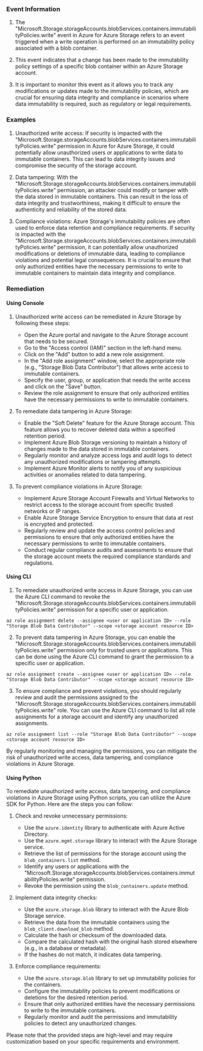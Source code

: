 
### Event Information

1. The "Microsoft.Storage.storageAccounts.blobServices.containers.immutabilityPolicies.write" event in Azure for Azure Storage refers to an event triggered when a write operation is performed on an immutability policy associated with a blob container.

2. This event indicates that a change has been made to the immutability policy settings of a specific blob container within an Azure Storage account.

3. It is important to monitor this event as it allows you to track any modifications or updates made to the immutability policies, which are crucial for ensuring data integrity and compliance in scenarios where data immutability is required, such as regulatory or legal requirements.


### Examples

1. Unauthorized write access: If security is impacted with the "Microsoft.Storage.storageAccounts.blobServices.containers.immutabilityPolicies.write" permission in Azure for Azure Storage, it could potentially allow unauthorized users or applications to write data to immutable containers. This can lead to data integrity issues and compromise the security of the storage account.

2. Data tampering: With the "Microsoft.Storage.storageAccounts.blobServices.containers.immutabilityPolicies.write" permission, an attacker could modify or tamper with the data stored in immutable containers. This can result in the loss of data integrity and trustworthiness, making it difficult to ensure the authenticity and reliability of the stored data.

3. Compliance violations: Azure Storage's immutability policies are often used to enforce data retention and compliance requirements. If security is impacted with the "Microsoft.Storage.storageAccounts.blobServices.containers.immutabilityPolicies.write" permission, it can potentially allow unauthorized modifications or deletions of immutable data, leading to compliance violations and potential legal consequences. It is crucial to ensure that only authorized entities have the necessary permissions to write to immutable containers to maintain data integrity and compliance.

### Remediation

#### Using Console

1. Unauthorized write access can be remediated in Azure Storage by following these steps:
   - Open the Azure portal and navigate to the Azure Storage account that needs to be secured.
   - Go to the "Access control (IAM)" section in the left-hand menu.
   - Click on the "Add" button to add a new role assignment.
   - In the "Add role assignment" window, select the appropriate role (e.g., "Storage Blob Data Contributor") that allows write access to immutable containers.
   - Specify the user, group, or application that needs the write access and click on the "Save" button.
   - Review the role assignment to ensure that only authorized entities have the necessary permissions to write to immutable containers.

2. To remediate data tampering in Azure Storage:
   - Enable the "Soft Delete" feature for the Azure Storage account. This feature allows you to recover deleted data within a specified retention period.
   - Implement Azure Blob Storage versioning to maintain a history of changes made to the data stored in immutable containers.
   - Regularly monitor and analyze access logs and audit logs to detect any unauthorized modifications or tampering attempts.
   - Implement Azure Monitor alerts to notify you of any suspicious activities or anomalies related to data tampering.

3. To prevent compliance violations in Azure Storage:
   - Implement Azure Storage Account Firewalls and Virtual Networks to restrict access to the storage account from specific trusted networks or IP ranges.
   - Enable Azure Storage Service Encryption to ensure that data at rest is encrypted and protected.
   - Regularly review and update the access control policies and permissions to ensure that only authorized entities have the necessary permissions to write to immutable containers.
   - Conduct regular compliance audits and assessments to ensure that the storage account meets the required compliance standards and regulations.

#### Using CLI

1. To remediate unauthorized write access in Azure Storage, you can use the Azure CLI command to revoke the "Microsoft.Storage.storageAccounts.blobServices.containers.immutabilityPolicies.write" permission for a specific user or application. 

```
az role assignment delete --assignee <user or application ID> --role "Storage Blob Data Contributor" --scope <storage account resource ID>
```

2. To prevent data tampering in Azure Storage, you can enable the "Microsoft.Storage.storageAccounts.blobServices.containers.immutabilityPolicies.write" permission only for trusted users or applications. This can be done using the Azure CLI command to grant the permission to a specific user or application.

```
az role assignment create --assignee <user or application ID> --role "Storage Blob Data Contributor" --scope <storage account resource ID>
```

3. To ensure compliance and prevent violations, you should regularly review and audit the permissions assigned to the "Microsoft.Storage.storageAccounts.blobServices.containers.immutabilityPolicies.write" role. You can use the Azure CLI command to list all role assignments for a storage account and identify any unauthorized assignments.

```
az role assignment list --role "Storage Blob Data Contributor" --scope <storage account resource ID>
```

By regularly monitoring and managing the permissions, you can mitigate the risk of unauthorized write access, data tampering, and compliance violations in Azure Storage.

#### Using Python

To remediate unauthorized write access, data tampering, and compliance violations in Azure Storage using Python scripts, you can utilize the Azure SDK for Python. Here are the steps you can follow:

1. Check and revoke unnecessary permissions:
   - Use the `azure.identity` library to authenticate with Azure Active Directory.
   - Use the `azure.mgmt.storage` library to interact with the Azure Storage service.
   - Retrieve the list of permissions for the storage account using the `blob_containers.list` method.
   - Identify any users or applications with the "Microsoft.Storage.storageAccounts.blobServices.containers.immutabilityPolicies.write" permission.
   - Revoke the permission using the `blob_containers.update` method.

2. Implement data integrity checks:
   - Use the `azure.storage.blob` library to interact with the Azure Blob Storage service.
   - Retrieve the data from the immutable containers using the `blob_client.download_blob` method.
   - Calculate the hash or checksum of the downloaded data.
   - Compare the calculated hash with the original hash stored elsewhere (e.g., in a database or metadata).
   - If the hashes do not match, it indicates data tampering.

3. Enforce compliance requirements:
   - Use the `azure.storage.blob` library to set up immutability policies for the containers.
   - Configure the immutability policies to prevent modifications or deletions for the desired retention period.
   - Ensure that only authorized entities have the necessary permissions to write to the immutable containers.
   - Regularly monitor and audit the permissions and immutability policies to detect any unauthorized changes.

Please note that the provided steps are high-level and may require customization based on your specific requirements and environment.

